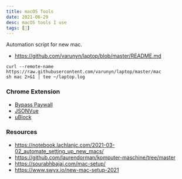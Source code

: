 ```yaml
---
title: macOS Tools
date: 2021-06-29
desc: macOS tools I use
tags: [🌱]
---
```


Automation script for new mac.

- https://github.com/varunyn/laptop/blob/master/README.md

```shell
curl --remote-name https://raw.githubusercontent.com/varunyn/laptop/master/mac
sh mac 2>&1 | tee ~/laptop.log
```

### Chrome Extension

- [Bypass Paywall](https://github.com/iamadamdev/bypass-paywalls-chrome)
- [JSONVue](https://chrome.google.com/webstore/detail/jsonvue/chklaanhfefbnpoihckbnefhakgolnmc)
- [uBlock](https://chrome.google.com/webstore/detail/ublock-origin/cjpalhdlnbpafiamejdnhcphjbkeiagm)

### Resources

- https://notebook.lachlanjc.com/2021-03-02_automate_setting_up_new_macs/
- https://github.com/laurendorman/komputer-maschine/tree/master
- https://sourabhbajaj.com/mac-setup/
- https://www.swyx.io/new-mac-setup-2021
